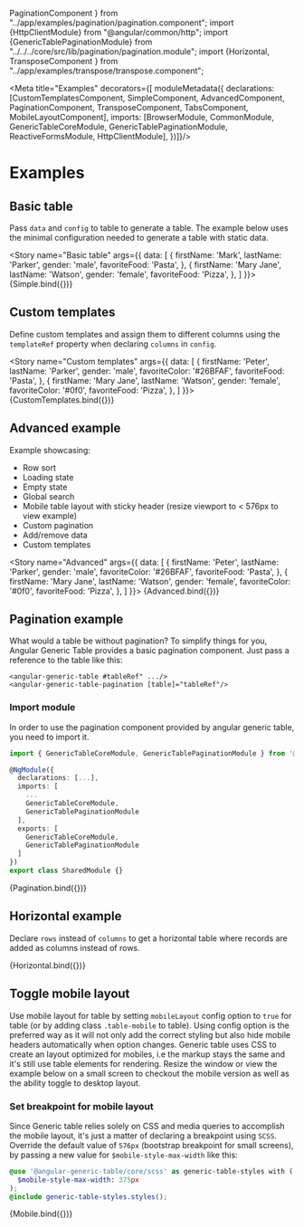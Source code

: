 
  PaginationComponent
} from "../app/examples/pagination/pagination.component"; import {HttpClientModule} from "@angular/common/http"; import {GenericTablePaginationModule} from "../../../core/src/lib/pagination/pagination.module"; import {Horizontal,
  TransposeComponent
} from "../app/examples/transpose/transpose.component";

<Meta title="Examples" decorators={[
  moduleMetadata({
    declarations: [CustomTemplatesComponent, SimpleComponent, AdvancedComponent, PaginationComponent, TransposeComponent, TabsComponent, MobileLayoutComponent],
    imports: [BrowserModule, CommonModule, GenericTableCoreModule, GenericTablePaginationModule, ReactiveFormsModule, HttpClientModule],
  })]}/>

# Examples


## Basic table

Pass `data` and `config` to table to generate a table. The example below uses the minimal configuration needed to generate a table with static data.

<Story name="Basic table"
       args={{
         data: [
           {
             firstName: 'Mark',
             lastName: 'Parker',
             gender: 'male',
             favoriteFood: 'Pasta',
           },
           {
             firstName: 'Mary Jane',
             lastName: 'Watson',
             gender: 'female',
             favoriteFood: 'Pizza',
           },
         ]
       }}>
  {Simple.bind({})}
</Story>


## Custom templates

Define custom templates and assign them to different columns using the `templateRef` property when declaring `columns` in `config`.

<Story name="Custom templates"
       args={{
         data: [
           {
             firstName: 'Peter',
             lastName: 'Parker',
             gender: 'male',
             favoriteColor: '#26BFAF',
             favoriteFood: 'Pasta',
           },
           {
             firstName: 'Mary Jane',
             lastName: 'Watson',
             gender: 'female',
             favoriteColor: '#0f0',
             favoriteFood: 'Pizza',
           },
         ]
       }}>
  {CustomTemplates.bind({})}
</Story>


## Advanced example

Example showcasing:
* Row sort
* Loading state
* Empty state
* Global search
* Mobile table layout with sticky header (resize viewport to < 576px to view example)
* Custom pagination
* Add/remove data
* Custom templates

<Story name="Advanced"
       args={{
         data: [
           {
             firstName: 'Peter',
             lastName: 'Parker',
             gender: 'male',
             favoriteColor: '#26BFAF',
             favoriteFood: 'Pasta',
           },
           {
             firstName: 'Mary Jane',
             lastName: 'Watson',
             gender: 'female',
             favoriteColor: '#0f0',
             favoriteFood: 'Pizza',
           },
         ]
       }}>
  {Advanced.bind({})}
</Story>


## Pagination example

What would a table be without pagination? To simplify things for you, Angular Generic Table provides a basic pagination component. Just pass a reference to the table like this:
```markup
<angular-generic-table #tableRef" .../>
<angular-generic-table-pagination [table]="tableRef"/>
```

### Import module
In order to use the pagination component provided by angular generic table, you need to import it.
```ts
import { GenericTableCoreModule, GenericTablePaginationModule } from '@angular-generic-table/core';

@NgModule({
  declarations: [...],
  imports: [
    ...
    GenericTableCoreModule,
    GenericTablePaginationModule
  ],
  exports: [
    GenericTableCoreModule,
    GenericTablePaginationModule
  ]
})
export class SharedModule {}
```

<Story name="Pagination">
  {Pagination.bind({})}
</Story>


## Horizontal example

Declare `rows` instead of `columns` to get a horizontal table where records are added as columns instead of rows.

<Story name="Horizontal table">
  {Horizontal.bind({})}
</Story>


## Toggle mobile layout

Use mobile layout for table by setting `mobileLayout` config option to `true` for table (or by adding class `.table-mobile` to table). Using config option is the preferred way as it will not only add the correct styling but also hide mobile headers automatically when option changes. Generic table uses CSS to create an layout optimized for mobiles, i.e the markup stays the same and it's still use table elements for rendering. Resize the window or view the example below on a small screen to checkout the mobile version as well as the ability toggle to desktop layout.

### Set breakpoint for mobile layout
Since Generic table relies solely on CSS and media queries to accomplish the mobile layout, it's just a matter of declaring a breakpoint using `SCSS`. Override the default value of `576px`
(bootstrap breakpoint for small screens), by passing a new value for `$mobile-style-max-width` like this:

```scss
@use '@angular-generic-table/core/scss' as generic-table-styles with (
  $mobile-style-max-width: 375px
);
@include generic-table-styles.styles();
```


<Story name="Toggle mobile layout">
  {Mobile.bind({})}
</Story>
